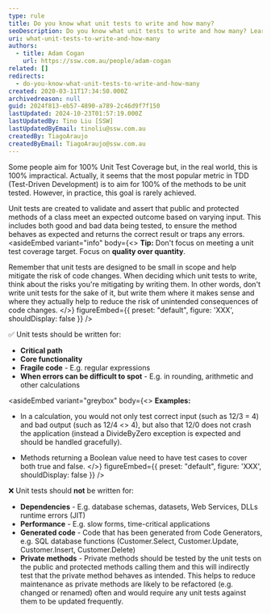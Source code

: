 ```yaml
---
type: rule
title: Do you know what unit tests to write and how many?
seoDescription: Do you know what unit tests to write and how many? Learn that 100% Unit Test Coverage is impractical, focus on quality over quantity, and prioritize writing tests for methods with high risk of unintended   consequences.
uri: what-unit-tests-to-write-and-how-many
authors:
  - title: Adam Cogan
    url: https://ssw.com.au/people/adam-cogan
related: []
redirects:
  - do-you-know-what-unit-tests-to-write-and-how-many
created: 2020-03-11T17:34:50.000Z
archivedreason: null
guid: 2024f813-eb57-4890-a789-2c46d9f7f150
lastUpdated: 2024-10-23T01:57:19.000Z
lastUpdatedBy: Tino Liu [SSW]
lastUpdatedByEmail: tinoliu@ssw.com.au
createdBy: TiagoAraujo
createdByEmail: TiagoAraujo@ssw.com.au
---
```


Some people aim for 100% Unit Test Coverage but, in the real world, this is 100% impractical. Actually, it seems that the most popular metric in TDD (Test-Driven Development) is to aim for 100% of the methods to be unit tested. However, in practice, this goal is rarely achieved.

Unit tests are created to validate and assert that public and protected methods of a class meet an expected outcome based on varying input. This includes both good and bad data being tested, to ensure the method behaves as expected and returns the correct result or traps any errors.
<asideEmbed
  variant="info"
  body={<>
    **Tip:** Don't focus on meeting a unit test coverage target. Focus on **quality over quantity**.

Remember that unit tests are designed to be small in scope and help mitigate the risk of code changes. When deciding which unit tests to write, think about the risks you're mitigating by writing them. In other words, don't write unit tests for the sake of it, but write them where it makes sense and where they actually help to reduce the risk of unintended consequences of code changes.
  </>}
  figureEmbed={{
    preset: "default",
    figure: 'XXX',
    shouldDisplay: false
  }}
/>

✅ Unit tests should be written for:

- **Critical path**
- **Core functionality**
- **Fragile code** - E.g. regular expressions
- **When errors can be difficult to spot** - E.g. in rounding, arithmetic and other calculations

<asideEmbed
  variant="greybox"
  body={<>
    **Examples:**

* In a calculation, you would not only test correct input (such as 12/3 = 4) and bad output (such as 12/4 &lt;&gt; 4), but also that 12/0 does not crash the application (instead a DivideByZero exception is expected and should be handled gracefully).

* Methods returning a Boolean value need to have test cases to cover both true and false.
  </>}
  figureEmbed={{
    preset: "default",
    figure: 'XXX',
    shouldDisplay: false
  }}
/>

❌ Unit tests should **not** be written for:

- **Dependencies** - E.g. database schemas, datasets, Web Services, DLLs runtime errors (JIT)
- **Performance** - E.g. slow forms, time-critical applications
- **Generated code** - Code that has been generated from Code Generators, e.g. SQL database functions (Customer.Select, Customer.Update, Customer.Insert, Customer.Delete)
- **Private methods** - Private methods should be tested by the unit tests on the public and protected methods calling them and this will indirectly test that the private method behaves as intended. This helps to reduce maintenance as private methods are likely to be refactored (e.g. changed or renamed) often and would require any unit tests against them to be updated frequently.
